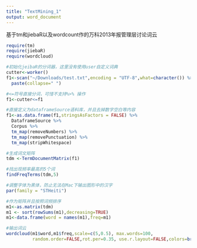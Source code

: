 ```yaml
---
title: "TextMining_1"
output: word_document
---
```


基于tm和jiebaR以及wordcount作的万科2013年报管理层讨论词云

```r
require(tm)
require(jiebaR)
require(wordcloud)

#初始化jeibaR的分词器，这里没有使用user自定义词典
cutter<-worker()
f1<-scan("~/Downloads/test.txt",encoding = "UTF-8",what=character()) %>%
  paste(collapse=" ")

#<=符号直接分词，可惜不支持%>% 操作
f1<-cutter<=f1

#直接定义为dataframeSource语料库，并且去掉数字空白等内容
f1<-as.data.frame(f1,stringsAsFactors = FALSE) %>%
  DataframeSource %>%
  Corpus %>%
  tm_map(removeNumbers) %>%
  tm_map(removePunctuation) %>%
  tm_map(stripWhitespace) 

#生成词文矩阵
tdm <-TermDocumentMatrix(f1)

#找出现频率最高的5个词
findFreqTerms(tdm,5)

#调整字体为黑体，防止无法在Mac下输出图形中的汉字
par(family = "STHeiti")

#作为矩阵并且按照词频排序
m1<-as.matrix(tdm)
m1 <- sort(rowSums(m1),decreasing=TRUE)
m1<-data.frame(word = names(m1),freq=m1)

#输出词云
wordcloud(m1$word,m1$freq,scale=c(5,0.5), max.words=100, 
          random.order=FALSE,rot.per=0.35, use.r.layout=FALSE,colors=brewer.pal(8,"Dark2"))



```

